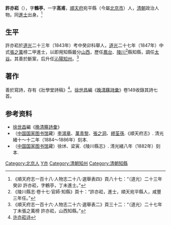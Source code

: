 '''許亦崧'''（{{bd|1822年||1869年}}），字'''鶴亭'''，一字'''高甫'''，[[順天府|順天府]]宛平縣（今屬[[北京市|北京市]]）人，[[清朝|清朝]]政治人物。同[[進士|進士]]出身。<ref>《順天府志一百十八·人物志二十八·選舉表四》頁八十七：“（道光）二十三年癸卯 許亦崧，字鶴亭，丁未進士。”</ref>

==生平==
許亦崧於[[道光|道光]]二十三年（1843年）考中癸卯科舉人，[[道光|道光]]二十七年（1847年）中式[[張之萬|張之萬]]榜二甲進士，以即用知縣籤分[[山西|山西]]，歷任[[鳳台|鳳台]]、[[陵川|陵川]]<ref>《陵川縣志·卷十七·官師·知縣》頁十：“許亦崧，進士，順天宛平縣人，咸豐三年任。”</ref>縣知縣，調任[[太谷|太谷]]。其善於斷案，后升任[[沁陽|沁陽]][[知州|知州]]。<ref>《順天府志一百十六·人物志二十六·選舉表二》頁三十二：“（道光）二十七年丁未張之萬榜 許亦崧，山西知縣。”</ref>

==著作==
善於寫詩，存有《壯學堂詩稿》<ref>[http://www.zhsc.net/Article/shfz/qdsc/200704/20070414170057.html 许亦崧诗]{{dead link|date=2018年4月 |bot=InternetArchiveBot |fix-attempted=yes }}</ref>。[[徐世昌|徐世昌]]編《[[晚清簃詩彙|晚清簃詩彙]]》卷149收錄其詩七首。

== 参考资料 ==
{{reflist}}
*[[徐世昌|徐世昌]]編《[[晚清簃詩彙|晚清簃詩彙]]》
*（[[中国国家图书馆|中国国家图书馆]]藏）[[李鴻章|李鴻章]]、[[萬青黎|萬青黎]]、[[張之洞|張之洞]]、[[繆荃孫|繆荃孫]].《順天府志》. 清光緒十～十二年（1884～1886年）刻本.
*（[[中国国家图书馆|中国国家图书馆]]藏）徐炢、梁寅.《陵川縣志》. 清光緒八年（1882年）刻本.

{{道光二十七年丁未科殿試金榜}}

{{Authority control}}

{{DEFAULTSORT:Xu許}}
[[Category:北京人|Category:北京人]]
[[Category:許姓|Y亦]]
[[Category:清朝知州|Category:清朝知州]]
[[Category:清朝知縣|Category:清朝知縣]]


{{清朝人物小作品}}